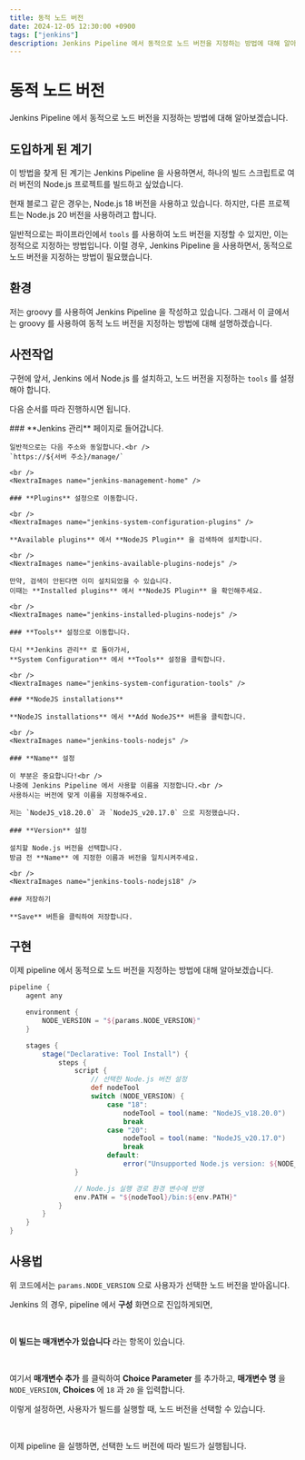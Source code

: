 ```yaml
---
title: 동적 노드 버전
date: 2024-12-05 12:30:00 +0900
tags: ["jenkins"]
description: Jenkins Pipeline 에서 동적으로 노드 버전을 지정하는 방법에 대해 알아보겠습니다.
---
```



# 동적 노드 버전

Jenkins Pipeline 에서 동적으로 노드 버전을 지정하는 방법에 대해 알아보겠습니다.

## 도입하게 된 계기

이 방법을 찾게 된 계기는 Jenkins Pipeline 을 사용하면서, 하나의 빌드 스크립트로 여러 버전의 Node.js 프로젝트를 빌드하고 싶었습니다.

현재 블로그 같은 경우는, Node.js 18 버전을 사용하고 있습니다.
하지만, 다른 프로젝트는 Node.js 20 버전을 사용하려고 합니다.

일반적으로는 파이프라인에서 `tools` 를 사용하여 노드 버전을 지정할 수 있지만, 이는 정적으로 지정하는 방법입니다.
이럴 경우, Jenkins Pipeline 을 사용하면서, 동적으로 노드 버전을 지정하는 방법이 필요했습니다.

## 환경

저는 groovy 를 사용하여 Jenkins Pipeline 을 작성하고 있습니다.
그래서 이 글에서는 groovy 를 사용하여 동적 노드 버전을 지정하는 방법에 대해 설명하겠습니다.

## 사전작업

구현에 앞서, Jenkins 에서 Node.js 를 설치하고, 노드 버전을 지정하는 `tools` 를 설정해야 합니다.

다음 순서를 따라 진행하시면 됩니다.

<Steps>
	### **Jenkins 관리** 페이지로 들어갑니다.

	일반적으로는 다음 주소와 동일합니다.<br />
	`https://${서버 주소}/manage/`

	<br />
	<NextraImages name="jenkins-management-home" />

	### **Plugins** 설정으로 이동합니다.

	<br />
	<NextraImages name="jenkins-system-configuration-plugins" />

	**Available plugins** 에서 **NodeJS Plugin** 을 검색하여 설치합니다.

	<br />
	<NextraImages name="jenkins-available-plugins-nodejs" />

	만약, 검색이 안된다면 이미 설치되었을 수 있습니다.
	이때는 **Installed plugins** 에서 **NodeJS Plugin** 을 확인해주세요.

	<br />
	<NextraImages name="jenkins-installed-plugins-nodejs" />

	### **Tools** 설정으로 이동합니다.

	다시 **Jenkins 관리** 로 돌아가서,
	**System Configuration** 에서 **Tools** 설정을 클릭합니다.

	<br />
	<NextraImages name="jenkins-system-configuration-tools" />

	### **NodeJS installations**

	**NodeJS installations** 에서 **Add NodeJS** 버튼을 클릭합니다.

	<br />
	<NextraImages name="jenkins-tools-nodejs" />

	### **Name** 설정

	이 부분은 중요합니다!<br />
	나중에 Jenkins Pipeline 에서 사용할 이름을 지정합니다.<br />
	사용하시는 버전에 맞게 이름을 지정해주세요.

	저는 `NodeJS_v18.20.0` 과 `NodeJS_v20.17.0` 으로 지정했습니다.

	### **Version** 설정

	설치할 Node.js 버전을 선택합니다.
	방금 전 **Name** 에 지정한 이름과 버전을 일치시켜주세요.

	<br />
	<NextraImages name="jenkins-tools-nodejs18" />

	### 저장하기

	**Save** 버튼을 클릭하여 저장합니다.
</Steps>

## 구현

이제 pipeline 에서 동적으로 노드 버전을 지정하는 방법에 대해 알아보겠습니다.

```groovy copy filename="pipeline.groovy"
pipeline {
	agent any

	environment {
		NODE_VERSION = "${params.NODE_VERSION}"
	}

	stages {
		stage("Declarative: Tool Install") {
			steps {
				script {
					// 선택한 Node.js 버전 설정
					def nodeTool
					switch (NODE_VERSION) {
						case "18":
							nodeTool = tool(name: "NodeJS_v18.20.0")
							break
						case "20":
							nodeTool = tool(name: "NodeJS_v20.17.0")
							break
						default:
							error("Unsupported Node.js version: ${NODE_VERSION}")
				}

				// Node.js 실행 경로 환경 변수에 반영
				env.PATH = "${nodeTool}/bin:${env.PATH}"
			}
		}
	}
}
```

## 사용법

위 코드에서는 `params.NODE_VERSION` 으로 사용자가 선택한 노드 버전을 받아옵니다.

Jenkins 의 경우, pipeline 에서 **구성** 화면으로 진입하게되면,

<br />
<NextraImages name="jenkins-pipeline-configure" />

**이 빌드는 매개변수가 있습니다** 라는 항목이 있습니다.

<br />
<NextraImages name="jenkins-pipeline-configure-build-parameter" />

여기서 **매개변수 추가** 를 클릭하여 **Choice Parameter** 를 추가하고, **매개변수 명** 을 `NODE_VERSION`, **Choices** 에 `18` 과 `20` 을 입력합니다.

이렇게 설정하면, 사용자가 빌드를 실행할 때, 노드 버전을 선택할 수 있습니다.

<br />
<NextraImages name="jenkins-pipeline-build-start-parameter" />

이제 pipeline 을 실행하면, 선택한 노드 버전에 따라 빌드가 실행됩니다.
